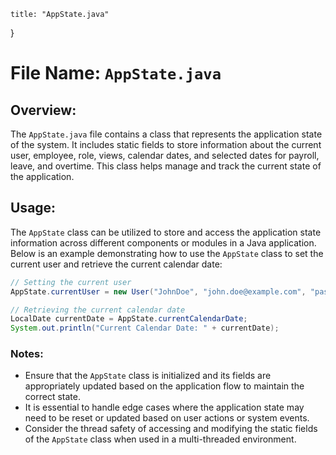 
    title: "AppState.java"
}


# File Name: `AppState.java`

## Overview:
The `AppState.java` file contains a class that represents the application state of the system. It includes static fields to store information about the current user, employee, role, views, calendar dates, and selected dates for payroll, leave, and overtime. This class helps manage and track the current state of the application.

## Usage:
The `AppState` class can be utilized to store and access the application state information across different components or modules in a Java application. Below is an example demonstrating how to use the `AppState` class to set the current user and retrieve the current calendar date:

```java
// Setting the current user
AppState.currentUser = new User("JohnDoe", "john.doe@example.com", "password123");

// Retrieving the current calendar date
LocalDate currentDate = AppState.currentCalendarDate;
System.out.println("Current Calendar Date: " + currentDate);
```

### Notes:
- Ensure that the `AppState` class is initialized and its fields are appropriately updated based on the application flow to maintain the correct state.
- It is essential to handle edge cases where the application state may need to be reset or updated based on user actions or system events.
- Consider the thread safety of accessing and modifying the static fields of the `AppState` class when used in a multi-threaded environment.